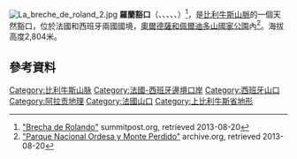 {{Refimprove|time=2020-07-17T06:04:09+00:00}}
[[Image:La_breche_de_roland_2.jpg|thumb]]
'''羅蘭豁口'''（{{lang-fr|La Brèche de Roland}}、{{lang-es|La Brecha de Rolando}}、{{lang-an|La Breca de Roldán}}、{{lang-eu|Errolanen Arraila}}、{{lang-ca|La Bretxa de Rotllà}}、{{lang-de|Rolandsbresche}}）<ref>[http://www.summitpost.org/brecha-de-rolando/744300 "Brecha de Rolando"] summitpost.org, retrieved 2013-08-20</ref>，是[[比利牛斯山脈|比利牛斯山脈]]的一個天然豁口，位於法國和西班牙兩國國境，[[奧爾德薩和佩爾迪多山國家公園|奧爾德薩和佩爾迪多山國家公園]]內<ref>[https://web.archive.org/web/20130608180416/http://reddeparquesnacionales.mma.es/parques/ordesa/guia_mapa.htm "Parque Nacional Ordesa y Monte Perdido"] archive.org, retrieved 2013-08-20</ref>。海拔高度2,804米。
==參考資料==
{{reflist}}
[[Category:比利牛斯山脉|Category:比利牛斯山脉]]
[[Category:法國-西班牙邊境口岸|Category:法國-西班牙邊境口岸]]
[[Category:西班牙山口|Category:西班牙山口]]
[[Category:阿拉贡地理|Category:阿拉贡地理]]
[[Category:法國山口|Category:法國山口]]
[[Category:上比利牛斯省地形|Category:上比利牛斯省地形]]
